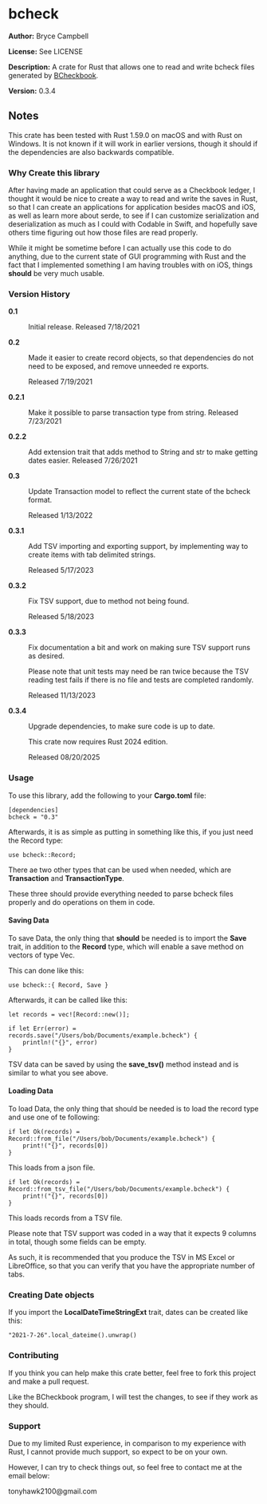 =bcheck=

'''Author:''' Bryce Campbell

'''License:''' See LICENSE

'''Description:''' A crate for Rust that allows one to read and write bcheck files generated by <a href="https://github.com/bryceac/BCheckbook">BCheckbook</a>.

'''Version:''' 0.3.4

==Notes==

This crate has been tested with Rust 1.59.0 on macOS and with Rust on Windows. It is not known if it will work in earlier versions, though it should if the dependencies are also backwards compatible.

===Why Create this library===

After having made an application that could serve as a Checkbook ledger, I thought it would be nice to create a way to read and write the saves in Rust, 
so that I can create an applications for application besides macOS and iOS, as well as learn more about serde, to see if I can 
customize serialization and deserialization as much as I could with Codable in Swift, and hopefully save others time figuring out how those files are read properly.

While it might be sometime before I can actually use this code to do anything, due to the current state of GUI programming with Rust 
and the fact that I implemented something I am having troubles with on iOS, things <strong>should</strong> be very much usable.

===Version History===

<dl>
<dt style="font-weight:bold">0.1</dt>
<dd>Initial release. Released 7/18/2021</dd>
<dt style="font-weight:bold">0.2</dt>
<dd>
<p>Made it easier to create record objects, so that dependencies do not need to be exposed, 
and remove unneeded re exports.</p>
<p>Released 7/19/2021</p>
</dd>
<dt style="font-weight:bold">0.2.1</dt>
<dd>
<p>Make it possible to parse transaction type from string. Released 7/23/2021</p>
</dd>
<dt style="font-weight:bold">0.2.2</dt>
<dd>
<p>Add extension trait that adds method to String and str to make getting dates easier. Released 7/26/2021</p>
</dd>
<dt style="font-weight:bold">0.3</dt>
<dd>
<p>Update Transaction model to reflect the current state of the bcheck format.</p>
<p>Released 1/13/2022</p>
</dd>
<dt style="font-weight:bold">0.3.1</dt>
<dd>
<p>Add TSV importing and exporting support, by implementing way to create items with tab delimited strings.</p>
<p>Released 5/17/2023</p>
</dd>
<dt style="font-weight:bold">0.3.2</dt>
<dd>
<p>Fix TSV support, due to method not being found.</p>
<p>Released 5/18/2023</p>
</dd>
<dt style="font-weight:bold">0.3.3</dt>
<dd>
<p>Fix documentation a bit and work on making sure TSV support runs as desired.</p>
<p>Please note that unit tests may need be ran twice because 
the TSV reading test fails if there is no file and tests are completed randomly.</p>
<p>Released 11/13/2023</p>
</dd>
<dt style="font-weight:bold">0.3.4</dt>
<dd>
<p>Upgrade dependencies, to make sure code is up to date.</p>
<p>This crate now requires Rust 2024 edition.</p>
<p>Released 08/20/2025</p>
</dd>
</dl>

===Usage===

To use this library, add the following to your <strong>Cargo.toml</strong> file:

<pre>
[dependencies]
bcheck = "0.3"
</pre>

Afterwards, it is as simple as putting in something like this, if you just need the Record type:

<pre>
use bcheck::Record;
</pre>

There ae two other types that can be used when needed, which are <strong>Transaction</strong> and <strong>TransactionType</strong>.

These three should provide everything needed to parse bcheck files properly and do operations on them in code.

====Saving Data====

To save Data, the only thing that <strong>should</strong> be needed is to import the <strong>Save</strong> trait, in addition to the <strong>Record</strong> type, which will enable a save method on vectors of type Vec<Record>.

This can done like this:

<pre>
use bcheck::{ Record, Save }
</pre>

Afterwards, it can be called like this:

<pre>
let records = vec![Record::new()];

if let Err(error) = records.save("/Users/bob/Documents/example.bcheck") {
    println!("{}", error)
}
</pre>

TSV data can be saved by using the <strong>save_tsv()</strong> method instead 
and is similar to what you see above.

====Loading Data====

To load Data, the only thing that should be needed is to load the record type and use one of te following:

<pre>
if let Ok(records) = Record::from_file("/Users/bob/Documents/example.bcheck") {
    print!("{}", records[0])
}
</pre>

This loads from a json file.

<pre>
if let Ok(records) = Record::from_tsv_file("/Users/bob/Documents/example.bcheck") {
    print!("{}", records[0])
}
</pre>

This loads records from a TSV file.

Please note that TSV support was coded in a way 
that it expects 9 columns in total, though some fields can be empty.

As such, it is recommended that you produce the TSV in 
MS Excel or LibreOffice, 
so that you can verify that you have the appropriate number of tabs.

===Creating Date objects===

If you import the <strong>LocalDateTimeStringExt</strong> trait, dates can be created like this:

<pre>
"2021-7-26".local_dateime().unwrap()
</pre>

===Contributing===

If you think you can help make this crate better, feel free to fork this project and make a pull request.

Like the BCheckbook program, I will test the changes, to see if they work as they should.

===Support===

Due to my limited Rust experience, in comparison to my experience with Rust, I cannot provide much support, 
so expect to be on your own.

However, I can try to check things out, so feel free to contact me at the email below:

tonyhawk2100@gmail.com
